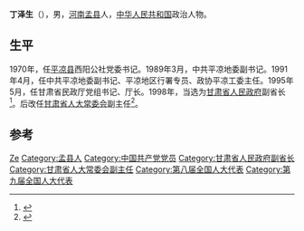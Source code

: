 '''丁泽生'''（{{Bd|1943年|10月||}}），男，[[河南|河南]][[孟县|孟县]]人，[[中华人民共和国|中华人民共和国]]政治人物。

== 生平 ==
1970年，任[[平凉县|平凉县]]西阳公社党委书记。1989年3月，中共平凉地委副书记。1991年4月，任中共平凉地委副书记、平凉地区行署专员、政协平凉工委主任。1995年5月，任甘肃省民政厅党组书记、厅长。1998年，当选为[[甘肃省人民政府|甘肃省人民政府]]副省长<ref>{{cite news|title=省人大副主任丁泽生在静宁县干旱山区视察旱情|url=http://www.gssl.gov.cn/shuilxw/2007/04/20/1177065672693.html|accessdate=2014-03-16|newspaper=甘肃省水利网站|deadurl=yes|archiveurl=https://web.archive.org/web/20160305041147/http://www.gssl.gov.cn/shuilxw/2007/04/20/1177065672693.html|archivedate=2016-03-05}}</ref>。后改任[[甘肃省人大常委会|甘肃省人大常委会]]副主任<ref>{{cite news|title=丁泽生|url=http://www.gs.xinhuanet.com/zhengfupd/2006-08/25/content_7871356.htm|accessdate=2014-03-16|newspaper=新华网|deadurl=yes|archiveurl=https://web.archive.org/web/20070112134225/http://www.gs.xinhuanet.com/zhengfupd/2006-08/25/content_7871356.htm|archivedate=2007-01-12}}</ref>。

== 参考 ==
{{reflist}}

{{1996届中央党校一年制中青年干部培训班}}

{{Authority control}}
{{DEFAULTSORT:Ding}}
[[Category:丁姓|Ze]]
[[Category:孟县人|Category:孟县人]]
[[Category:中国共产党党员|Category:中国共产党党员]]
[[Category:甘肃省人民政府副省长|Category:甘肃省人民政府副省长]]
[[Category:甘肃省人大常委会副主任|Category:甘肃省人大常委会副主任]]
[[Category:第八届全国人大代表|Category:第八届全国人大代表]]
[[Category:第九届全国人大代表|Category:第九届全国人大代表]]

{{中国政治人物小作品}}